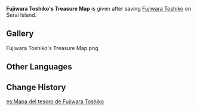{{Item Infobox
|id           = 100992
|image        = <!--Item Fujiwara Toshiko's Treasure Map.png-->
|type         = Quest Items
|description  = A treasure map you obtained from Fujiwara Toshiko. According to her, this map hides the means by which certain mechanisms may be activated.
|source1      = Given during [[Relics of Seirai]]
}}
'''Fujiwara Toshiko's Treasure Map''' is given after saving [[Fujiwara Toshiko]] on Serai Island.

==Gallery==
<gallery>
Fujiwara Toshiko's Treasure Map.png
</gallery>

==Other Languages==
{{Other Languages
|default_hidden = 1
|en      = Fujiwara Toshiko's Treasure Map
|zhs     = 藤原俊子的「宝图」
|zhs_rm  = Téngyuán Jùnzǐ de "Bǎo Tú"
|zht     = 藤原俊子的「寶圖」
|zht_rm  = Téngyuán Jùnzǐ de "Bǎo Tú"
|ja      = 藤原俊子の「宝蔵図」
|ja_rm   = Fujiwara Toshiko no "Houzou-zu"
|ko      = 후지와라 토시코의 「보물지도」
|ko_rm   = Hujiwara Tosiko-ui "Bomuljido"
|es      = Mapa del tesoro de Fujiwara Toshiko
|fr      = Carte au trésor de Fujiwara Toshiko
|ru      = Карта сокровищ Фудзивара Тосико
|th      = "แผนที่ขุมทรัพย์" ของ Fujiwara Toshiko
|th_rm   = 
|vi      = Bản Đồ Của Fujiwara Toshiko
|de      = Fujiwara Toshikos Schatzkarte
|id      = Peta Harta Karun Fujiwara Toshiko
|pt      = Relíquia de Fujiwara Toshiko
|tr      = Fujiwara Toshiko'nun Hazine Haritası
|it      = Mappa del tesoro di Fujiwara Toshiko
}}

==Change History==
{{Change History|2.1}}

[[es:Mapa del tesoro de Fujiwara Toshiko]]